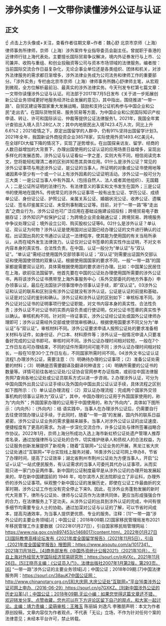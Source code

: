 # 涉外实务丨一文带你读懂涉外公证与认证
## 正文
☝ 点击上方头像或+关注，查看作者往期文章~作者：魏心舒 北京市京师（上海）律师事务所律师，京师（上海）涉外案件专业指导委员会副主任。曾就职于香港的近律师行驻上海代表处。主要擅长国际贸易争议解决，境内外证券发行与上市、公司兼并、收购与重组、和创业投融资等公司与资本市场领域的法律服务。编者按：当前国际交流合作日益复杂化，无论企事业单位还是各类组织、团体和机关，对涉外法律服务的需求都日渐增多，涉外法律业务成为公司法务和律师工作的重要部分。「涉外实务」专栏由北京市京师（上海）律师事务所魏心舒律师主笔，从宏观到微观，全方位解析最前沿、最真实的涉外法律实务。今天刊发专栏第七篇文章： 一文带你读懂涉外公证与认证。司法部于2017年7月5日发布《关于进一步拓展创新公证业务领域更好地服务经济社会发展的意见》，其中指出，围绕推进“一带一路”、自贸区建设等国家重大发展战略，鼓励和支持公证机构参与中国企业和公民“走出去”。在国际货物贸易、服务贸易等方面，为中国企业和公民国际知识产权申请、转让、许可和国际诉讼、仲裁等提供公证法律服务1。2021年，我国全年累计查验出入境人员1.28亿人次；其中内地居民出入境7423.4万人次，同比上升6.6%2；2021疫情之下，原定出国留学的人群中，仍有91%坚持出国留学计划3。2021年全年，我国新设外商投资企业38578家，实际使用外资1493.4亿美元4，在全球FDI大幅下降的情况下，实现了逆势增长。在出国探亲访友、留学、经商的人数日益增加的大背景下，办理出国使用的公证认证的应用场景日益增多，呈现出多样化的发展态势。涉外公证与认证看似一字之差，实则大有不同，相信阅读完本文，您将能轻松理清二者的区别并知悉其具体应用。01什么是涉外公证？常见的涉外公证事项与用途涉外公证，是公证的当事人，所证明的对象或公证书使用地等诸因素中至少有一个或一个以上有涉外因素的公证证明活动。涉外公证一般可分为三大类：一是公证当事人中有外国人（包括自然人、法人或者其他组织）、无国籍人；二是公证所证明的法律行为、有法律意义的事实和文书发生在国外；三是公证书的使用地在国外5。传统常见的涉外公证事项一般有出生公证、学历公证、成绩单公证、身份证公证、护照公证、亲属关系公证、婚姻状况公证、收养公证、遗嘱公证、签名印鉴属实公证、未受刑事制裁公证等。目前，对于“一带一路”等“走出去”之商业行为，涉外公证也可广泛应用在基础设施建设招投标；跨境贸易电子数据存证；涉外知识产权保护公证；为跨境企业资金融通公证；跨境贸易、跨境服务中争议处理公证；境外设立公司、购买股权公证等6。02什么是涉外认证？单认证、双认证为何物？涉外认证是使用国对出证国已经办理公证的文件进行确认的过程。出证国出具的文书通过认证这一法律程序，使其能为使用国的有关当局所承认，从而在域外发生法律效力。认证仅对公证书签章的真实性作出证明，不对文书内容本身的真实性、合法性负责。在中国，认证一般分为“单认证”与“双认证”。“单认证”需经过使用国外交部领事司认证；“双认证”则需要出证国外交部认证和使用国使领馆的双重认证。根据使用国国家的要求不同，一般“一带一路”的国家都是需要双认证的，具体需根据使用国的要求进行办理。比如：中国某公民居住在上海，欲前往法国留学。他首先要在中国的公证处办理使用国所需要的涉外公证书，再将该涉外公证书携带至上海外事服务中心（系外交部委托的地方外事办）申办领事认证，最后在法国驻沪领事馆申办领事认证手续，即“双认证”。03涉外公证和认证的联系和区别没有涉外公证就没有涉外认证。公证是认证的前提和基础，认证是对公证的鉴别和确认。涉外公证和涉外认证的区别如下：审核标准不同。涉外公证对公证书的证明事项行使公证职能，对文书内容本身的真实性、合法性负责；涉外认证不对公证书的实质内容负责或行使证明，仅对公证书签章的真实性予以确认。审核机构不同。针对同一待证事实，涉外公证经公证处或国外公证律师办理即可；涉外认证需经外交部或使领馆审核确认，根据使用国要求不同又分为“单认证”与“双认证”。审核材料不同。涉外公证要求申请人按照公证处的要求准备相关材料与证件，如身份证、户口本、材料原件等；涉外认证一般情况申请人只要准备好完成的公证书即可。审核时间不同。涉外公证办理时间相对较短，一般在7个工作日左右可办理结束，不同的证件所需时间可能不同；涉外认证办理时间相对较长，一般在10至30个工作日左右，不同国家所需时间不同。04涉外文书公证认证流程1.办理涉外公证，需要注意：（1）明确待办理的公证事项；（2）准备公证处需要的材料；（3）明确是否需要翻译及翻译何种语言；（4）明确所需要的公证书的数量等。详情可前往各地公证处/公证协会官网参考办证指南，或前往中国法律服务网7查询各地公证处或公证员联系方式以进一步咨询。2.办理涉外认证，可分为中国向国外出具公证认证手续以及外国向中国出具公证认证手续，具体流程之区别如下图所示：（1）单认证办理流程：（2）双认证办理流程：完成两个国家外交领事机构的领事认证称为“双认证”，其中，中国办理的公证用于外国国家使用的，称为“内向外”；外国国家办理的公证用于中国使用的，称为“外向内”，具体如下图所示：（内向外）：（外向内）：结 语实践中，当事人在办理涉外公证后，仍需要自行去往使领馆办理认证手续，于此同时，随着“一带一路”的发展，国内外的联系日益紧密，涉外公证认证业务的需求量越来越多。当事人对涉外公证认证的出证速度、便捷程度有了更高的需求。为进一步深化交流合作，许多公证处与律所签署战略合作协议。2022年1月，京师上海分所成功入选上海市新虹桥公证处遗产管理人推荐库名录，通过加强律所与公证处的合作，切实维护继承人和债权人的合法权益，为公证服务创新发展提供了新视角；随着“互联网+”公证业务的开展，黑龙江省大庆公证处通过“互联网+”平台实现线上服务对接，16类涉外公证可网上申办8，节省了办理时间，提高了公证效率；湖北省荆州市荆州公证处为方便当事人，开启“公证+认证”一站式便民服务，有认证需求的当事人可委托其代办认证事项，从而实现只进一家门办妥两件事。新中国的公证制度最早是从涉外公证的办理开始发展起来的，早在新中国建国前的 1946 年，哈尔滨市人民法院即设立了非讼科，办理外侨的涉外公证事项。纵观整个新中国公证的发展历史，即使在公证工作最曲折的文革时期，涉外公证工作也没有完全停止下来9。因此，在涉外业务蓬勃发展的新时代大背景下，律所与公证处、律师与公证员作为法律共同体，更应当形成强强合作的合力，在法律服务上下足功夫。从涉外公证的出具到涉外认证的完成，中间有很多细节均需要专业人士的协助。通过加深对公证与认证的了解，可以节省时间成本，提高沟通效率，为当事人提供更优质、专业的服务。注释：[1]“一带一路”涉外公证的主要业务领域[J]；中国公证；2018年09期.[2]国家移民管理局发布2021年移民管理工作主要数据（2022年01月27日），引自国家移民局管理网站：https://www.nia.gov.cn/n897453/c1468017/content.html，2022年01月27日[3]国际教育高峰论坛发布《2021年度全国留学报告》（2021年11月5日），引自《2021年度全国留学报告》搜图网：https://www.aisoutu.com/a/1017341，2021年11月18日。[4]商务部发布《中国外资统计公报2021》（2021年10月），引自上海对外经贸大学国际经济贸易研究所：https://sourl.cn/jrAVXc，2021年11月26日。[5]江晓亮主编：《公证员入门》，法律出版社2007年1月第2版，第293页。[6] “一带一路”涉外公证的主要业务领域[J]；中国公证；2018年09期.[7]中国法律服务网：https://sourl.cn/38auK7中国公证网：http://www.chinanotary.org.cn/[8]大庆网.大庆公证处“互联网+”平台16类涉外公证可网上申办.（2016-06-29）https://sourl.cn/g7GXKZ。[9]新中国涉外公证的历史沿革[J]；中国公证；2018年09期.无讼小编：如果您觉得这篇文章还不错，欢迎转发分享、点赞收藏，您也可以在下方评论区留下自己的观点，和大家一起讨论。主编：靖力责编：梁萌审核：王雅玉 陈丽娟 刘逸凡 李雅朋声明：本文为作者原创投稿，文章内容仅为作者观点，不代表「无讼」立场，不作为针对任何个案的法律意见；未经本平台许可，禁止转载。